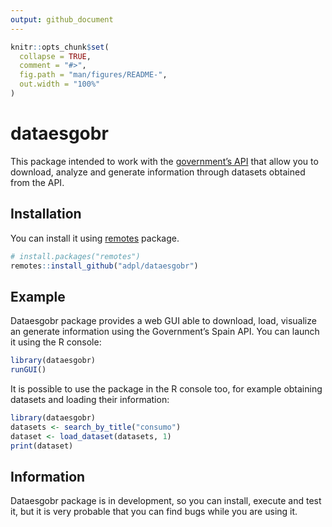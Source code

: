 ```yaml
---
output: github_document
---
```


<!-- README.md is generated from README.Rmd. Please edit that file -->

```r
knitr::opts_chunk$set(
  collapse = TRUE,
  comment = "#>",
  fig.path = "man/figures/README-",
  out.width = "100%"
)
```
# dataesgobr

This package intended to work with the [government's API](https://datos.gob.es)
that allow you to download, analyze and generate information through datasets
obtained from the API.

## Installation

You can install it using [remotes](https://github.com/r-lib/remotes) package.

```R
# install.packages("remotes")
remotes::install_github("adpl/dataesgobr")
```

## Example

Dataesgobr package provides a web GUI able to download, load, visualize an generate
information using the Government's Spain API. You can launch it using the R console:

```R
library(dataesgobr)
runGUI()
```

It is possible to use the package in the R console too, for example obtaining
datasets and loading their information:

```R
library(dataesgobr)
datasets <- search_by_title("consumo")
dataset <- load_dataset(datasets, 1)
print(dataset)
```


## Information
Dataesgobr package is in development, so you can install, execute and test it,
but it is very probable that you can find bugs while you are using it.
